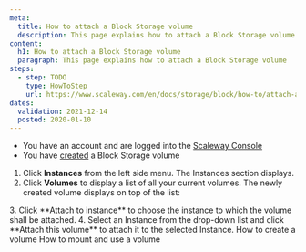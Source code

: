 ```yaml
---
meta:
  title: How to attach a Block Storage volume 
  description: This page explains how to attach a Block Storage volume
content:
  h1: How to attach a Block Storage volume 
  paragraph: This page explains how to attach a Block Storage volume
steps:
  - step: TODO
    type: HowToStep
    url: https://www.scaleway.com/en/docs/storage/block/how-to/attach-a-volume
dates:
  validation: 2021-12-14
  posted: 2020-01-10
---
```


<Message type="requirement">

- You have an account and are logged into the [Scaleway Console](https://console.scaleway.com/) 
- You have [created](/storage/block/how-to/create-a-volume/) a Block Storage volume

</Message>

1. Click **Instances** from the left side menu. The Instances section displays.  
2. Click **Volumes** to display a list of all your current volumes. The newly created volume displays on top of the list:
  <Lightbox src="scaleway-volume-created.webp" alt="" />
3. Click **Attach to instance** to choose the instance to which the volume shall be attached.
4. Select an Instance from the drop-down list and click **Attach this volume** to attach it to the selected Instance.
  <Lightbox src="scaleway-attach-volume.webp" alt="" />

<Navigation title="See Also">
  <PreviousButton to="/storage/block/how-to/create-a-volume/">How to create a volume</PreviousButton>
  <NextButton to="/storage/block/how-to/mount-and-use-volume/">How to mount and use a volume</NextButton>
</Navigation>
